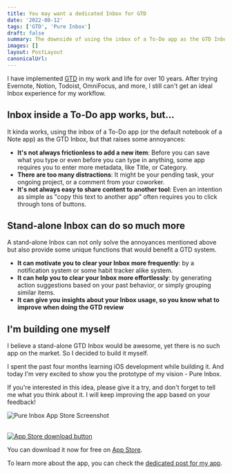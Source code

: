 ```yaml
---
title: You may want a dedicated Inbox for GTD
date: '2022-08-12'
tags: ['GTD', 'Pure Inbox']
draft: false
summary: The downside of using the inbox of a To-Do app as the GTD Inbox. And the vision of a stand-alone GTD Inbox app.
images: []
layout: PostLayout
canonicalUrl:
---
```


I have implemented [GTD](https://en.wikipedia.org/wiki/Getting_Things_Done) in my work and life for over 10 years. After trying Evernote, Notion, Todoist, OmniFocus, and more, I still can't get an ideal Inbox experience for my workflow.

## Inbox inside a To-Do app works, but...

It kinda works, using the inbox of a To-Do app (or the default notebook of a Note app) as the GTD Inbox, but that raises some annoyances:

- **It's not always frictionless to add a new item**: Before you can save what you type or even before you can type in anything, some app requires you to enter more metadata, like Title, or Category.
- **There are too many distractions**: It might be your pending task, your ongoing project, or a comment from your coworker.
- **It's not always easy to share content to another tool**: Even an intention as simple as "copy this text to another app" often requires you to click through tons of buttons.

## Stand-alone Inbox can do so much more

A stand-alone Inbox can not only solve the annoyances mentioned above but also provide some unique functions that would benefit a GTD system.

- **It can motivate you to clear your Inbox more frequently**: by a notification system or some habit tracker alike system.
- **It can help you to clear your Inbox more effortlessly**: by generating action suggestions based on your past behavior, or simply grouping similar items.
- **It can give you insights about your Inbox usage, so you know what to improve when doing the GTD review**

## I'm building one myself

I believe a stand-alone GTD Inbox would be awesome, yet there is no such app on the market. So I decided to build it myself.

I spent the past four months learning iOS development while building it. And today I'm very excited to show you the prototype of my vision - Pure Inbox.

If you're interested in this idea, please give it a try, and don't forget to tell me what you think about it. I will keep improving the app based on your feedback!

![Pure Inbox App Store Screenshot](/static/images/pure-inbox-app-store-screenshot.png)

<br />

<a href="https://apps.apple.com/us/app/pure-inbox/id1622170958?itsct=apps_box_link&amp;itscg=30200">
  <Image
    alt="App Store download button"
    src="/static/images/app-store-badge-US-UK.svg"
    width={120}
    height={40}
  />
</a>

You can download it now for free on [App Store](https://apps.apple.com/us/app/pure-inbox/id1622170958?itsct=apps_box_link&itscg=30200).

To learn more about the app, you can check the [dedicated post for my app](./pure-inbox-an-app-made-for-gtd-system).
